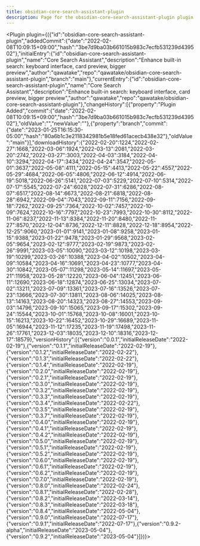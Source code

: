 ---
title: obsidian-core-search-assistant-plugin
description: Page for the obsidian-core-search-assistant-plugin plugin.
---


<Plugin plugin={({"id":"obsidian-core-search-assistant-plugin","addedCommit":{"date":"2022-02-08T10:09:15+09:00","hash":"3be7d9ba03b661015b983c7ecfb531239d439502"},"initialEntry":{"id":"obsidian-core-search-assistant-plugin","name":"Core Search Assistant","description":"Enhance built-in search: keyboard interface, card preview, bigger preview","author":"qawatake","repo":"qawatake/obsidian-core-search-assistant-plugin","branch":"main"},"currentEntry":{"id":"obsidian-core-search-assistant-plugin","name":"Core Search Assistant","description":"Enhance built-in search: keyboard interface, card preview, bigger preview","author":"qawatake","repo":"qawatake/obsidian-core-search-assistant-plugin"},"changeHistory":[{"property":"Plugin Added","commit":{"date":"2022-02-08T10:09:15+09:00","hash":"3be7d9ba03b661015b983c7ecfb531239d439502"},"oldValue":"","newValue":""},{"property":"branch","commit":{"date":"2023-01-25T16:15:30-05:00","hash":"80a6b1c3e2118342981b5e18fed61acecb438e32"},"oldValue":"main"}],"downloadHistory":{"2022-02-20":1224,"2022-02-27":1668,"2022-03-06":1924,"2022-03-13":2081,"2022-03-20":2742,"2022-03-27":3003,"2022-04-03":3184,"2022-04-10":3294,"2022-04-17":3434,"2022-04-24":3547,"2022-05-01":3637,"2022-05-08":4111,"2022-05-15":4413,"2022-05-22":4557,"2022-05-29":4684,"2022-06-05":4806,"2022-06-12":4914,"2022-06-19":5018,"2022-06-26":5141,"2022-07-03":5229,"2022-07-10":5314,"2022-07-17":5545,"2022-07-24":6028,"2022-07-31":6286,"2022-08-07":6517,"2022-08-14":6673,"2022-08-21":6818,"2022-08-28":6942,"2022-09-04":7043,"2022-09-11":7156,"2022-09-18":7262,"2022-09-25":7364,"2022-10-02":7457,"2022-10-09":7624,"2022-10-16":7797,"2022-10-23":7993,"2022-10-30":8112,"2022-11-06":8237,"2022-11-13":8384,"2022-11-20":8480,"2022-11-27":8570,"2022-12-04":8736,"2022-12-11":8828,"2022-12-18":8954,"2022-12-25":9060,"2023-01-01":9141,"2023-01-08":9258,"2023-01-15":9388,"2023-01-22":9478,"2023-01-29":9568,"2023-02-05":9654,"2023-02-12":9777,"2023-02-19":9873,"2023-02-26":9991,"2023-03-05":10090,"2023-03-12":10198,"2023-03-19":10299,"2023-03-26":10388,"2023-04-02":10502,"2023-04-09":10584,"2023-04-16":10691,"2023-04-23":10777,"2023-04-30":10842,"2023-05-07":11298,"2023-05-14":11697,"2023-05-21":11958,"2023-05-28":12220,"2023-06-04":12451,"2023-06-11":12690,"2023-06-18":12874,"2023-06-25":13034,"2023-07-02":13211,"2023-07-09":13361,"2023-07-16":13526,"2023-07-23":13666,"2023-07-30":13811,"2023-08-06":14025,"2023-08-13":14163,"2023-08-20":14323,"2023-08-27":14553,"2023-09-03":14796,"2023-09-10":15065,"2023-09-17":15302,"2023-09-24":15544,"2023-10-01":15768,"2023-10-08":16001,"2023-10-15":16213,"2023-10-22":16452,"2023-10-29":16689,"2023-11-05":16944,"2023-11-12":17235,"2023-11-19":17498,"2023-11-26":17761,"2023-12-03":18035,"2023-12-10":18316,"2023-12-17":18579},"versionHistory":[{"version":"0.0.1","initialReleaseDate":"2022-02-19"},{"version":"0.1.1","initialReleaseDate":"2022-02-19"},{"version":"0.1.2","initialReleaseDate":"2022-02-22"},{"version":"0.1.3","initialReleaseDate":"2022-02-22"},{"version":"0.1.4","initialReleaseDate":"2022-02-19"},{"version":"0.2.0","initialReleaseDate":"2022-02-19"},{"version":"0.2.1","initialReleaseDate":"2022-02-19"},{"version":"0.3.0","initialReleaseDate":"2022-02-19"},{"version":"0.3.2","initialReleaseDate":"2022-02-19"},{"version":"0.3.3","initialReleaseDate":"2022-02-19"},{"version":"0.3.4","initialReleaseDate":"2022-02-22"},{"version":"0.3.5","initialReleaseDate":"2022-02-19"},{"version":"0.3.7","initialReleaseDate":"2022-02-19"},{"version":"0.4.0","initialReleaseDate":"2022-02-19"},{"version":"0.4.1","initialReleaseDate":"2022-02-19"},{"version":"0.4.2","initialReleaseDate":"2022-02-19"},{"version":"0.5.0","initialReleaseDate":"2022-02-19"},{"version":"0.5.1","initialReleaseDate":"2022-02-19"},{"version":"0.5.2","initialReleaseDate":"2022-02-19"},{"version":"0.6.0","initialReleaseDate":"2022-02-19"},{"version":"0.6.1","initialReleaseDate":"2022-02-19"},{"version":"0.6.2","initialReleaseDate":"2022-02-19"},{"version":"0.7.0","initialReleaseDate":"2022-02-19"},{"version":"0.8.0","initialReleaseDate":"2022-02-24"},{"version":"0.8.1","initialReleaseDate":"2022-02-28"},{"version":"0.8.2","initialReleaseDate":"2022-03-14"},{"version":"0.8.3","initialReleaseDate":"2022-03-18"},{"version":"0.8.4","initialReleaseDate":"2022-05-04"},{"version":"0.9.0","initialReleaseDate":"2022-07-17"},{"version":"0.9.1","initialReleaseDate":"2022-07-17"},{"version":"0.9.2-alpha","initialReleaseDate":"2023-05-04"},{"version":"0.9.2","initialReleaseDate":"2023-05-04"}]})}></Plugin>